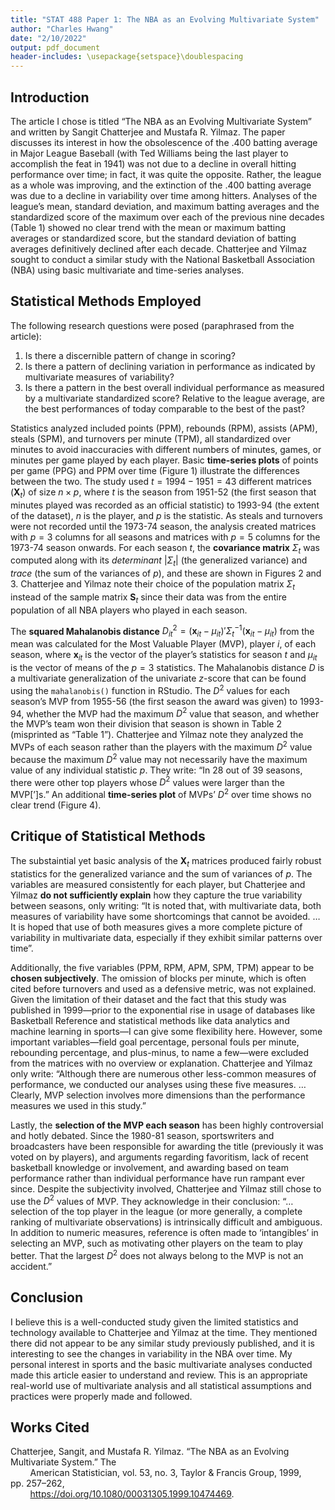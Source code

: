 ```yaml
---
title: "STAT 488 Paper 1: The NBA as an Evolving Multivariate System"
author: "Charles Hwang"
date: "2/10/2022"
output: pdf_document
header-includes: \usepackage{setspace}\doublespacing
---
```

## Introduction

The article I chose is titled "The NBA as an Evolving Multivariate System" and written by Sangit Chatterjee and Mustafa R. Yilmaz. The paper discusses its interest in how the obsolescence of the .400 batting average in Major League Baseball (with Ted Williams being the last player to accomplish the feat in 1941) was not due to a decline in overall hitting performance over time; in fact, it was quite the opposite. Rather, the league as a whole was improving, and the extinction of the .400 batting average was due to a decline in variability over time among hitters. Analyses of the league’s mean, standard deviation, and maximum batting averages and the standardized score of the maximum over each of the previous nine decades (Table 1) showed no clear trend with the mean or maximum batting averages or standardized score, but the standard deviation of batting averages definitively declined after each decade. Chatterjee and Yilmaz sought to conduct a similar study with the National Basketball Association (NBA) using basic multivariate and time-series analyses.

## Statistical Methods Employed

The following research questions were posed (paraphrased from the article):

1. Is there a discernible pattern of change in scoring?
2. Is there a pattern of declining variation in performance as indicated by multivariate measures of variability?
3. Is there a pattern in the best overall individual performance as measured by a multivariate standardized score? Relative to the league average, are the best performances of today comparable to the best of the past?

Statistics analyzed included points (PPM), rebounds (RPM), assists (APM), steals (SPM), and turnovers per minute (TPM), all standardized over minutes to avoid inaccuracies with different numbers of minutes, games, or minutes per game played by each player. Basic **time-series plots** of points per game (PPG) and PPM over time (Figure 1) illustrate the differences between the two. The study used $t=1994-1951=43$ different matrices ($\textbf{X}_t$) of size $n\times p$, where $t$ is the season from 1951-52 (the first season that minutes played was recorded as an official statistic) to 1993-94 (the extent of the dataset), $n$ is the player, and $p$ is the statistic. As steals and turnovers were not recorded until the 1973-74 season, the analysis created matrices with $p=3$ columns for all seasons and matrices with $p=5$ columns for the 1973-74 season onwards. For each season $t$, the **covariance matrix** $\Sigma_t$ was computed along with its *determinant* $|\Sigma_t|$ (the generalized variance) and *trace* (the sum of the variances of $p$), and these are shown in Figures 2 and 3. Chatterjee and Yilmaz note their choice of the population matrix $\Sigma_t$ instead of the sample matrix $\textbf{S}_t$ since their data was from the entire population of all NBA players who played in each season.

The **squared Mahalanobis distance** $D^2_{it}=(\textbf{x}_{it}-\mu_{it})'\Sigma^{-1}_{t}(\textbf{x}_{it}-\mu_{it})$ from the mean was calculated for the Most Valuable Player (MVP), player $i$, of each season, where $\textbf{x}_{it}$ is the vector of the player's statistics for season $t$ and $\mu_{it}$ is the vector of means of the $p=3$ statistics. The Mahalanobis distance $D$ is a multivariate generalization of the univariate $z$-score that can be found using the `mahalanobis()` function in RStudio. The $D^2$ values for each season's MVP from 1955-56 (the first season the award was given) to 1993-94, whether the MVP had the maximum $D^2$ value that season, and whether the MVP's team won their division that season is shown in Table 2 (misprinted as "Table 1"). Chatterjee and Yilmaz note they analyzed the MVPs of each season rather than the players with the maximum $D^2$ value because the maximum $D^2$ value may not necessarily have the maximum value of any individual statistic $p$. They write: "In 28 out of 39 seasons, there were other top players whose $D^2$ values were larger than the MVP[']s." An additional **time-series plot** of MVPs' $D^2$ over time shows no clear trend (Figure 4).

## Critique of Statistical Methods

The substaintial yet basic analysis of the $\textbf{X}_t$ matrices produced fairly robust statistics for the generalized variance and the sum of variances of $p$. The variables are measured consistently for each player, but Chatterjee and Yilmaz **do not sufficiently explain** how they capture the true variability between seasons, only writing: "It is noted that, with multivariate data, both measures of variability have some shortcomings that cannot be avoided. ... It is hoped that use of both measures gives a more complete picture of variability in multivariate data, especially if they exhibit similar patterns over time".

Additionally, the five variables (PPM, RPM, APM, SPM, TPM) appear to be **chosen subjectively**. The omission of blocks per minute, which is often cited before turnovers and used as a defensive metric, was not explained. Given the limitation of their dataset and the fact that this study was published in 1999---prior to the exponential rise in usage of databases like Basketball Reference and statistical methods like data analytics and machine learning in sports---I can give some flexibility here. However, some important variables---field goal percentage, personal fouls per minute, rebounding percentage, and plus-minus, to name a few---were excluded from the matrices with no overview or explanation. Chatterjee and Yilmaz only write: "Although there are numerous other less-common measures of performance, we conducted our analyses using these five measures. ... Clearly, MVP selection involves more dimensions than the performance measures we used in this study."

Lastly, the **selection of the MVP each season** has been highly controversial and hotly debated. Since the 1980-81 season, sportswriters and broadcasters have been responsible for awarding the title (previously it was voted on by players), and arguments regarding favoritism, lack of recent basketball knowledge or involvement, and awarding based on team performance rather than individual performance have run rampant ever since. Despite the subjectivity involved, Chatterjee and Yilmaz still chose to use the $D^2$ values of MVP. They acknowledge in their conclusion: "... selection of the top player in the league (or more generally, a complete ranking of multivariate observations) is intrinsically difficult and ambiguous. In addition to numeric measures, reference is often made to 'intangibles' in selecting an MVP, such as motivating other players on the team to play better. That the largest $D^2$ does not always belong to the MVP is not an accident."

## Conclusion

I believe this is a well-conducted study given the limited statistics and technology available to Chatterjee and Yilmaz at the time. They mentioned there did not appear to be any similar study previously published, and it is interesting to see the changes in variability in the NBA over time. My personal interest in sports and the basic multivariate analyses conducted made this article easier to understand and review. This is an appropriate real-world use of multivariate analysis and all statistical assumptions and practices were properly made and followed.

## Works Cited

| Chatterjee, Sangit, and Mustafa R. Yilmaz. "The NBA as an Evolving Multivariate System." The
|         American Statistician, vol. 53, no. 3, Taylor & Francis Group, 1999, pp. 257–262,
|         <https://doi.org/10.1080/00031305.1999.10474469>.